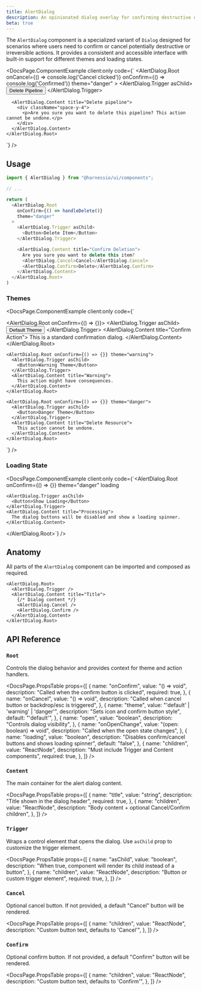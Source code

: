 ```yaml
---
title: AlertDialog
description: An opinionated dialog overlay for confirming destructive or irreversible actions
beta: true
---
```


The `AlertDialog` component is a specialized variant of `Dialog` designed for scenarios where users need to confirm or cancel potentially destructive or irreversible actions. It provides a consistent and accessible interface with built-in support for different themes and loading states.


<DocsPage.ComponentExample
  client:only
  code={`
    <AlertDialog.Root
      onCancel={() => console.log('Cancel clicked')}
      onConfirm={() => console.log('Confirmed')}
      theme="danger"
    >
      <AlertDialog.Trigger asChild>
        <Button>Delete Pipeline</Button>
      </AlertDialog.Trigger>

      <AlertDialog.Content title="Delete pipeline">
        <div className="space-y-4">
          <p>Are you sure you want to delete this pipeline? This action cannot be undone.</p>
        </div>
      </AlertDialog.Content>
    </AlertDialog.Root>

`}
/>

## Usage

```typescript jsx
import { AlertDialog } from "@harnessio/ui/components";

// ...

return (
  <AlertDialog.Root
    onConfirm={() => handleDelete()}
    theme="danger"
  >
    <AlertDialog.Trigger asChild>
      <Button>Delete Item</Button>
    </AlertDialog.Trigger>

    <AlertDialog.Content title="Confirm Deletion">
      Are you sure you want to delete this item?
      <AlertDialog.Cancel>Cancel</AlertDialog.Cancel>
      <AlertDialog.Confirm>Delete</AlertDialog.Confirm>
    </AlertDialog.Content>
  </AlertDialog.Root>
)
```

### Themes

<DocsPage.ComponentExample
  client:only
  code={`<div className="flex items-center justify-center gap-4">
    <AlertDialog.Root onConfirm={() => {}}>
      <AlertDialog.Trigger asChild>
        <Button>Default Theme</Button>
      </AlertDialog.Trigger>
      <AlertDialog.Content title="Confirm Action">
        This is a standard confirmation dialog.
      </AlertDialog.Content>
    </AlertDialog.Root>
    
    <AlertDialog.Root onConfirm={() => {}} theme="warning">
      <AlertDialog.Trigger asChild>
        <Button>Warning Theme</Button>
      </AlertDialog.Trigger>
      <AlertDialog.Content title="Warning">
        This action might have consequences.
      </AlertDialog.Content>
    </AlertDialog.Root>
    
    <AlertDialog.Root onConfirm={() => {}} theme="danger">
      <AlertDialog.Trigger asChild>
        <Button>Danger Theme</Button>
      </AlertDialog.Trigger>
      <AlertDialog.Content title="Delete Resource">
        This action cannot be undone.
      </AlertDialog.Content>
    </AlertDialog.Root>
  </div>`}
/>

### Loading State

<DocsPage.ComponentExample
  client:only
  code={`<AlertDialog.Root
    onConfirm={() => {}}
    theme="danger"
    loading
  >
    <AlertDialog.Trigger asChild>
      <Button>Show Loading</Button>
    </AlertDialog.Trigger>
    <AlertDialog.Content title="Processing">
      The dialog buttons will be disabled and show a loading spinner.
    </AlertDialog.Content>
  </AlertDialog.Root>`}
/>

## Anatomy

All parts of the `AlertDialog` component can be imported and composed as required.

```tsx
<AlertDialog.Root>
  <AlertDialog.Trigger />
  <AlertDialog.Content title="Title">
    {/* Dialog content */}
    <AlertDialog.Cancel />
    <AlertDialog.Confirm />
  </AlertDialog.Content>
</AlertDialog.Root>
```

## API Reference

### `Root`

Controls the dialog behavior and provides context for theme and action handlers.

<DocsPage.PropsTable
  props={[
    {
      name: "onConfirm",
      value: "() => void",
      description: "Called when the confirm button is clicked",
      required: true,
    },
    {
      name: "onCancel",
      value: "() => void",
      description: "Called when cancel button or backdrop/esc is triggered",
    },
    {
      name: "theme",
      value: "'default' | 'warning' | 'danger'",
      description: "Sets icon and confirm button style",
      default: "'default'",
    },
    {
      name: "open",
      value: "boolean",
      description: "Controls dialog visibility",
    },
    {
      name: "onOpenChange",
      value: "(open: boolean) => void",
      description: "Called when the open state changes",
    },
    {
      name: "loading",
      value: "boolean",
      description: "Disables confirm/cancel buttons and shows loading spinner",
      default: "false",
    },
    {
      name: "children",
      value: "ReactNode",
      description: "Must include Trigger and Content components",
      required: true,
    },
  ]}
/>

### `Content`

The main container for the alert dialog content.

<DocsPage.PropsTable
  props={[
    {
      name: "title",
      value: "string",
      description: "Title shown in the dialog header",
      required: true,
    },
    {
      name: "children",
      value: "ReactNode",
      description: "Body content + optional Cancel/Confirm children",
    },
  ]}
/>

### `Trigger`

Wraps a control element that opens the dialog. Use `asChild` prop to customize the trigger element.

<DocsPage.PropsTable
  props={[
    {
      name: "asChild",
      value: "boolean",
      description:
        "When true, component will render its child instead of a button",
    },
    {
      name: "children",
      value: "ReactNode",
      description: "Button or custom trigger element",
      required: true,
    },
  ]}
/>

### `Cancel`

Optional cancel button. If not provided, a default "Cancel" button will be rendered.

<DocsPage.PropsTable
  props={[
    {
      name: "children",
      value: "ReactNode",
      description: "Custom button text, defaults to 'Cancel'",
    },
  ]}
/>

### `Confirm`

Optional confirm button. If not provided, a default "Confirm" button will be rendered.

<DocsPage.PropsTable
  props={[
    {
      name: "children",
      value: "ReactNode",
      description: "Custom button text, defaults to 'Confirm'",
    },
  ]}
/>
